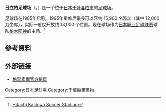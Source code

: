 {{Infobox Stadium 
| stadium_name      = 日立柏足球场
| nickname          = 日立台 (Hitachidai)
| image             = [[Image:Hitachikashiwa.JPG|300px]]
| location          = {{Flagicon|Japan}} [[日本|日本]][[千叶县|千叶县]][[柏市|柏市]]日立台1-2-50
| coordinates       = {{Coord|35.8485|139.975149|format=dms|type:landmark_scale:3000}}
| broke_ground      = 
| opened            = 1985年
| renovated         = 1995年
| expanded          = 
| closed            = 
| demolished        =
| owner             = [[日立製作所|日立]]
| operator          = 
| surface           = 天然草
| Constructor       = 
| construction_cost = 
| architect         = 
| former_names      = 
| tenants           = [[柏太阳神|柏太阳神]]
| seating_capacity  = 15,900
| dimensions        = 105 x 68 m 
}}
{{Japanese|japanese=日立柏サッカー場|kana=ひたちかしわサッカーじょう|romaji=Hitachi Kashiwa Sakkājō}}

'''日立柏足球场'''（{{lang-ja|日立柏サッカー場}}，{{lang-en|Hitachi Kashiwa Soccer Stadium}}）是一个位于[[日本|日本]][[千叶县|千叶县]][[柏市|柏市]]的[[足球场|足球场]]。

足球场在1985年启用，1995年重修后最多可以容纳 15,900 名观众（其中 12,000 为坐席），实际一般仅开放约 13,000 个位置。现在球场作为[[日本职业足球联赛|日本职业足球联赛]]球队[[柏太阳神|柏太阳神]]的主场。<ref>[http://www.worldfootball.net/spielorte/hitachi-kashiwa-soccer-stadium-kashiwa Hitachi Kashiwa Soccer Stadium]{{Dead link|date=2018年7月 |bot=InternetArchiveBot |fix-attempted=no }}</ref>

==參考資料==
{{reflist}}

== 外部链接 ==
*[https://web.archive.org/web/20151114020335/http://www.reysol.co.jp/ticket/stadium/h-access.php 柏雷素爾官方網頁] {{ja icon}}

{{日本職業足球聯賽第一級球隊主場}}

[[Category:日本足球場|Category:日本足球場]]
[[Category:千葉縣建築物|Category:千葉縣建築物]]
